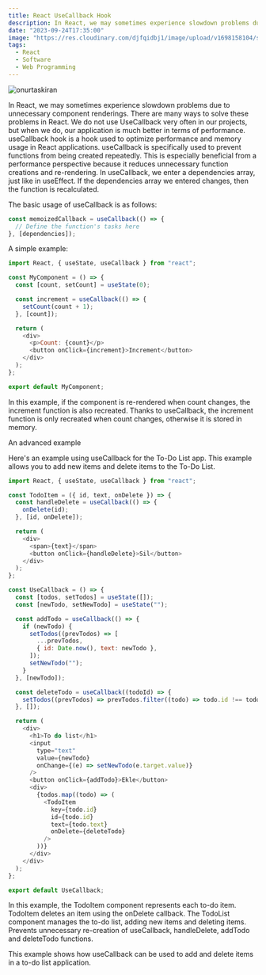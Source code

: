 ```yaml
---
title: React UseCallback Hook
description: In React, we may sometimes experience slowdown problems due to unnecessary component renderings. There are many ways to solve these problems in React.
date: "2023-09-24T17:35:00"
image: "https://res.cloudinary.com/djfqidbj1/image/upload/v1698158104/sxspklnrlq1n6g8dzvfc.jpg"
tags:
  - React
  - Software
  - Web Programming
---
```


<img
  className="w-full rounded-xl"
  src="https://res.cloudinary.com/djfqidbj1/image/upload/v1698158104/sxspklnrlq1n6g8dzvfc.jpg"
  alt="onurtaskiran"
/>

In React, we may sometimes experience slowdown problems due to unnecessary component renderings. There are many ways to solve these problems in React. We do not use UseCallback very often in our projects, but when we do, our application is much better in terms of performance. useCallback hook is a hook used to optimize performance and memory usage in React applications. useCallback is specifically used to prevent functions from being created repeatedly. This is especially beneficial from a performance perspective because it reduces unnecessary function creations and re-rendering. In useCallback, we enter a dependencies array, just like in useEffect. If the dependencies array we entered changes, then the function is recalculated.

The basic usage of useCallback is as follows:

```javascript
const memoizedCallback = useCallback(() => {
  // Define the function's tasks here
}, [dependencies]);
```

A simple example:

```javascript
import React, { useState, useCallback } from "react";

const MyComponent = () => {
  const [count, setCount] = useState(0);

  const increment = useCallback(() => {
    setCount(count + 1);
  }, [count]);

  return (
    <div>
      <p>Count: {count}</p>
      <button onClick={increment}>Increment</button>
    </div>
  );
};

export default MyComponent;
```

In this example, if the component is re-rendered when count changes, the increment function is also recreated. Thanks to useCallback, the increment function is only recreated when count changes, otherwise it is stored in memory.

An advanced example

Here's an example using useCallback for the To-Do List app. This example allows you to add new items and delete items to the To-Do List.

```javascript
import React, { useState, useCallback } from "react";

const TodoItem = ({ id, text, onDelete }) => {
  const handleDelete = useCallback(() => {
    onDelete(id);
  }, [id, onDelete]);

  return (
    <div>
      <span>{text}</span>
      <button onClick={handleDelete}>Sil</button>
    </div>
  );
};

const UseCallback = () => {
  const [todos, setTodos] = useState([]);
  const [newTodo, setNewTodo] = useState("");

  const addTodo = useCallback(() => {
    if (newTodo) {
      setTodos((prevTodos) => [
        ...prevTodos,
        { id: Date.now(), text: newTodo },
      ]);
      setNewTodo("");
    }
  }, [newTodo]);

  const deleteTodo = useCallback((todoId) => {
    setTodos((prevTodos) => prevTodos.filter((todo) => todo.id !== todoId));
  }, []);

  return (
    <div>
      <h1>To do list</h1>
      <input
        type="text"
        value={newTodo}
        onChange={(e) => setNewTodo(e.target.value)}
      />
      <button onClick={addTodo}>Ekle</button>
      <div>
        {todos.map((todo) => (
          <TodoItem
            key={todo.id}
            id={todo.id}
            text={todo.text}
            onDelete={deleteTodo}
          />
        ))}
      </div>
    </div>
  );
};

export default UseCallback;
```

In this example, the TodoItem component represents each to-do item. TodoItem deletes an item using the onDelete callback. The TodoList component manages the to-do list, adding new items and deleting items. Prevents unnecessary re-creation of useCallback, handleDelete, addTodo and deleteTodo functions.

This example shows how useCallback can be used to add and delete items in a to-do list application.
